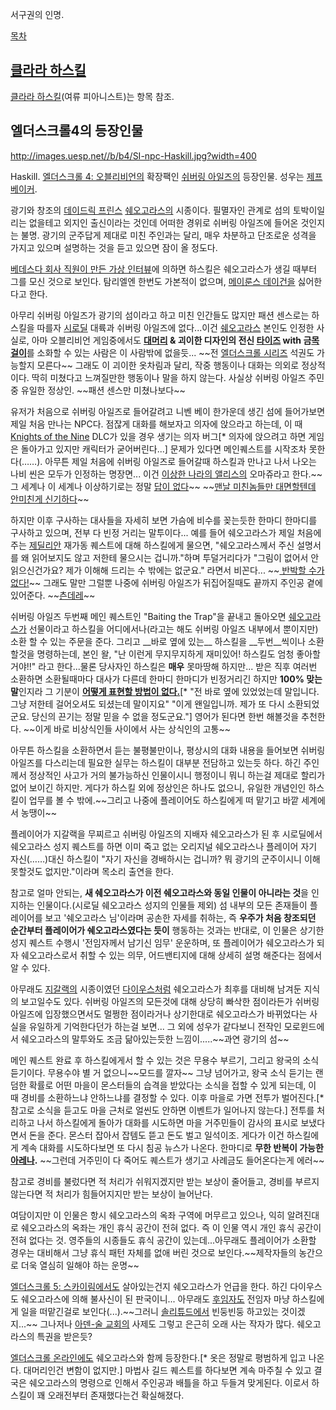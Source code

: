 서구권의 인명.

[[목차]]

== [[클라라 하스킬]] ==
[[클라라 하스킬]](여류 피아니스트)는 항목 참조.

== 엘더스크롤4의 등장인물 ==
http://images.uesp.net//b/b4/SI-npc-Haskill.jpg?width=400

Haskill. [[엘더스크롤 4: 오블리비언]]의 확장팩인 [[쉬버링 아일즈]]의 등장인물. 성우는 [[제프 베이커]].

광기와 창조의 [[데이드릭 프린스]] [[쉐오고라스]]의 시종이다. 필멸자인 관계로 섬의 토박이일리는 없을테고 외지인 출신이라는 것인데 어떠한 경위로 쉬버링 아일즈에 들어온 것인지는 불명. 광기의 군주답게 제대로 미친 주인과는 달리, 매우 차분하고 단조로운 성격을 가지고 있으며 설명하는 것을 듣고 있으면 잠이 올 정도다. 

[http://www.imperial-library.info/node/2234 베데스다 회사 직원이 만든 가상 인터뷰]에 의하면 하스킬은 쉐오고라스가 생길 때부터 그를 모신 것으로 보인다. 탐리엘엔 한번도 가본적이 없으며, [[메이룬스 데이건]]을 싫어한다고 한다. 
 
아무리 쉬버링 아일즈가 광기의 섬이라고 하고 미친 인간들도 많지만 패션 센스로는 하스킬을 따를자 [[시로딜]] 대륙과 쉬버링 아일즈에 없다...이건 [[쉐오고라스]] 본인도 인정한 사실로, 아마 오블리비언 게임중에서도 '''[[대머리]] & 괴이한 디자인의 전신 [[타이즈]] with 금[[목걸이]]'''를 소화할 수 있는 사람은 이 사람밖에 없을듯... ~~전 [[엘더스크롤 시리즈]] 석권도 가능할지 모른다~~  그래도 이 괴이한 옷차림과 달리, 작중 행동이나 대화는 의외로 정상적이다. 딱히 미쳤다고 느껴질만한 행동이나 말을 하지 않는다. 사실상 쉬버링 아일즈 주민 중 유일한 정상인. ~~패션 센스만 미쳤나보다~~

유저가 처음으로 쉬버링 아일즈로 들어갈려고 니벤 베이 한가운데 생긴 섬에 들어가보면 제일 처음 만나는 NPC다. 점잖게 대화를 해보자고 의자에 앉으라고 하는데, 이 때 [[Knights of the Nine]] DLC가 있을 경우 생기는 의자 버그[* 의자에 앉으려고 하면 게임은 돌아가고 있지만 캐릭터가 굳어버린다...] 문제가 있다면 메인퀘스트를 시작조차 못한다(……). 아무튼 제일 처음에 쉬버링 아일즈로 들어갈때 하스킬과 만나고 나서 나오는 나비 씬은 모두가 인정하는 명장면... 이건 [[이상한 나라의 앨리스]]의 오마쥬라고 한다.~~그 세계나 이 세계나 이상하기로는 정말 [[답이 없다]]~~ ~~[http://eonixa.deviantart.com/art/Reception-day-201796402?q=boost%3Apopular%20haskill&qo=10&offset=50#comments 맨날 미친놈들만 대면할텐데 안미친게 신기하다]~~

하지만 이후 구사하는 대사들을 자세히 보면 가슴에 비수를 꽂는듯한 한마디 한마디를 구사하고 있으며, 전부 다 빈정 거리는 말투이다... 예를 들어 쉐오고라스가 제일 처음에 주는 [[제딜리안]] 재가동 퀘스트에 대해 하스킬에게 물으면, "쉐오고라스께서 주신 설명서를 왜 읽어보지도 않고 저한테 물으시는 겁니까."하며 투덜거리다가 "그림이 없어서 안 읽으신건가요? 제가 이해해 드리는 수 밖에는 없군요." 라면서 비꼰다... ~~[[버틸 수가 없다| 반박할 수가 없다!]]~~ 그래도 말만 그럴뿐 나중에 쉬버링 아일즈가 뒤집어질때도 끝까지 주인공 곁에 있어준다. ~~[[츤데레]]~~

쉬버링 아일즈 두번째 메인 퀘스트인 "Baiting the Trap"을 끝내고 돌아오면 [[쉐오고라스]]가 선물이라고 하스킬을 어디에서나(라고는 해도 쉬버링 아일즈 내부에서 뿐이지만) 소환 할 수 있는 주문을 준다. 그리고 __바로 옆에 있는__ 하스킬을 __두번__씩이나 소환할것을 명령하는데, 본인 왈, "난 이런게 무지무지하게 재미있어! 하스킬도 엄청 좋아할거야!!" 라고 한다...물론 당사자인 하스킬은 '''매우''' 못마땅해 하지만... 받은 직후 여러번 소환하면 소환될때마다 대사가 다른데 한마디 한마디가 빈정거리긴 하지만 '''100% 맞는 말'''인지라 그 기분이 '''[[산수유| 어떻게 표현할 방법이 없다.]]'''[* "전 바로 옆에 있었었는데 말입니다. 그냥 저한테 걸어오셔도 되셨는데 말이지요" "이게 왠일입니까. 제가 또 다시 소환되었군요. 당신의 끈기는 정말 믿을 수 없을 정도군요."] 영어가 된다면 한번 해볼것을 추천한다. ~~이게 바로 비상식인들 사이에서 사는 상식인의 고통~~

아무튼 하스킬을 소환하면서 듣는 불평불만이나, 평상시의 대화 내용을 들어보면 쉬버링 아일즈를 다스리는데 필요한 실무는 하스킬이 대부분 전담하고 있는듯 하다. 하긴 주인께서 정상적인 사고가 거의 불가능하신 인물이시니 행정이니 뭐니 하는걸 제대로 할리가 없어 보이긴 하지만. 게다가 하스킬 외에 정상인은 하나도 없으니, 유일한 개념인인 하스킬이 업무를 볼 수 밖에.~~그리고 나중에 플레이어도 하스킬에게 떠 맡기고 바깥 세계에서 농땡이~~

플레이어가 지갈랙을 무찌르고 쉬버링 아일즈의 지배자 쉐오고라스가 된 후 시로딜에서 쉐오고라스 성지 퀘스트를 하면 이미 죽고 없는 오리지널 쉐오고라스나 플레이어 자기 자신(……)대신 하스킬이 "자기 자신을 경배하시는 겁니까? 뭐 광기의 군주이시니 이해 못할것도 없지만."이라며 목소리 출연을 한다. 

참고로 얼마 안되는, '''새 쉐오고라스가 이전 쉐오고라스와 동일 인물이 아니라는 것'''을 인지하는 인물이다.(시로딜 쉐오고라스 성지의 인물들 제외) 섬 내부의 모든 존재들이 플레이어를 보고 '쉐오고라스 님'이라며 공손한 자세를 취하는, 즉 '''우주가 처음 창조되던 순간부터 플레이어가 쉐오고라스였다는 듯이''' 행동하는 것과는 반대로, 이 인물은 상기한 성지 퀘스트 수행시 '전임자께서 남기신 임무' 운운하며, 또 플레이어가 쉐오고라스가 되자 쉐오고라스로서 취할 수 있는 의무, 어드밴티지에 대해 상세히 설명 해준다는 점에서 알 수 있다. 

아무래도 [[지갈랙]]의 시종이였던 [[다이우스]]처럼 쉐오고라스가 최후를 대비해 남겨둔 지식의 보고일수도 있다. 쉬버링 아일즈의 모든것에 대해 상당히 빠삭한 점이라든가 쉬버링 아일즈에 입장했으면서도 멀쩡한 점이라거나 상기한대로 쉐오고라스가 바뀌었다는 사실을 유일하게 기억한다던가 하는걸 보면... 그 외에 성우가 같다보니 전작인 모로윈드에서 쉐오고라스의 말투와도 조금 닮아있는듯한 느낌이.....~~과연 광기의 섬~~

메인 퀘스트 완료 후 하스킬에게서 할 수 있는 것은 무용수 부르기, 그리고 왕국의 소식 듣기이다. 무용수야 별 거 없으니~~모드를 깔자~~ 그냥 넘어가고, 왕국 소식 듣기는 랜덤한 확률로 어떤 마을이 몬스터들의 습격을 받았다는 소식을 접할 수 있게 되는데, 이 때 경비를 소환하느냐 안하느냐를 결정할 수 있다. 이후 마을로 가면 전투가 벌어진다.[* 참고로 소식을 듣고도 마을 근처로 얼씬도 안하면 이벤트가 일어나지 않는다.] 전투를 처리하고 나서 하스킬에게 돌아가 대화를 시도하면 마을 거주민들이 감사의 표시로 보냈다면서 돈을 준다. 몬스터 잡아서 잡템도 뜯고 돈도 벌고 일석이조. 게다가 이건 하스킬에게 계속 대화를 시도하다보면 또 다시 침공 뉴스가 나온다. 한마디로 '''무한 반복이 가능한 [[아레나]].''' ~~그런데 거주민이 다 죽어도 퀘스트가 생기고 사례금도 들어온다는게 에러~~

참고로 경비를 불렀다면 적 처리가 쉬워지겠지만 받는 보상이 줄어들고, 경비를 부르지 않는다면 적 처리가 힘들어지지만 받는 보상이 늘어난다.

여담이지만 이 인물은 항시 쉐오고라스의 옥좌 구역에 머무르고 있으나, 익히 알려진대로 쉐오고라스의 옥좌는 개인 휴식 공간이 전혀 없다. 즉 이 인물 역시 개인 휴식 공간이 전혀 없다는 것. 영주들의 시종들도 휴식 공간이 있는데...아무래도 플레이어가 소환할 경우는 대비해서 그냥 휴식 패턴 자체를 없애 버린 것으로 보인다.~~제작자들의 농간으로 더욱 열심히 일해야 하는 운명~~ 

[[엘더스크롤 5: 스카이림]]에서도 살아있는건지 쉐오고라스가 언급을 한다. 하긴 다이우스도 쉐오고라스에 의해 불사신이 된 판국이니... 아무래도 [[주인공(엘더스크롤 4: 오블리비언)| 후임자]]도 전임자 마냥 하스킬에게 일을 떠맡긴걸로 보인다(...).~~그러니 [[솔리튜드]]에서 빈둥빈둥 하고있는 것이겠지...~~ 그나저나 [[아덴-술 교회]]의 사제도 그렇고 은근히 오래 사는 작자가 많다. 쉐오고라스의 특권을 받은듯?

[[엘더스크롤 온라인]]에도 쉐오고라스와 함께 등장한다.[* 옷은 정말로 평범하게 입고 나온다. 대머리인건 변함이 없지만.] 마법사 길드 퀘스트를 하다보면 계속 마주칠 수 있고 결국은 쉐오고라스의 명령으로 인해서 주인공과 배틀을 하고 두들겨 맞게된다. 이로서 하스킬이 꽤 오래전부터 존재했다는건 확실해졌다.
